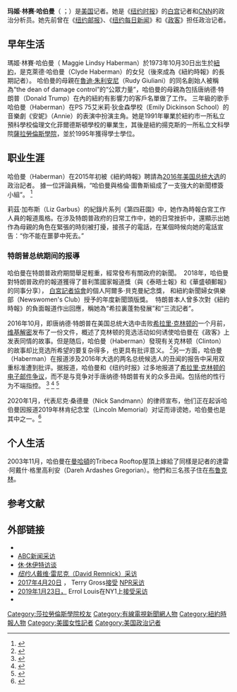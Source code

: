 {{noteTA 
| G1 = 美國政治 
}}
{{Multiple issues|
{{Notability Unreferenced|time=2020-11-12T09:21:09+00:00}}
{{Rough translation|time=2020-11-12T09:21:09+00:00}}
}}
{{Infobox person
| 姓名 = 玛姬·林赛·哈伯曼
| 圖像 = Pulitzer2018-maggie-haberman-20180530-wp.jpg
| 圖像說明 = 
| 出生名 = 
| 出生日期 = {{Birth date and age|1973|10|30|mf=yes}}
| 出生地點 = {{美國}}[[紐約市|紐約市]]
| 國籍 = {{美國}}
| 職業 = [[記者|記者]]
| 母校 = [[莎拉·劳伦斯学院|莎拉·劳伦斯学院]]
| 父母 = {{le|克萊德·哈伯曼|Clyde Haberman}}<small>（父）</small>
}}
'''玛姬·林赛·哈伯曼'''（ {{lang-en|'''Maggie Lindsy Haberman'''}}；{{bd|1973年|10月30日||}}）是[[美国|美国]]记者。她是《[[纽约时报|纽约时报]]》的[[白宮|白宫]]记者和[[有线电视新闻网|CNN]]的政治分析员。她先前曾在《[[纽约邮报|纽约邮报]]》、《[[纽约每日新闻|纽约每日新闻]]》和《[[政客_(杂志)|政客]]》担任政治记者。

== 早年生活 ==
瑪姬·林賽·哈伯曼（ Maggie Lindsy Haberman）於1973年10月30日出生於[[紐約|紐約]]，是克萊德·哈伯曼（Clyde Haberman）的女兒（後來成為《紐約時報》的長期記者）。 哈伯曼的母親在[[魯迪·朱利安尼|魯迪·朱利安尼]]（Rudy Giuliani）的同名創始人被稱為“the dean of damage control”的“公眾力量”，哈伯曼的母親為包括唐纳德·特朗普（Donald Trump）在內的紐約有影響力的客戶名單做了工作。 三年級的歌手哈伯曼（Haberman）在PS 75艾米莉·狄金森學校（Emily Dickinson School）的音樂劇《安妮》（Annie）的表演中扮演主角。她是1991年畢業於紐約市一所私立預科學校倫理文化菲爾德斯頓學校的畢業生，其後是紐約揚克斯的一所私立文科學院[[莎拉·劳伦斯学院|薩拉勞倫斯學院]]，並於1995年獲得學士學位。

== 职业生涯 ==

哈伯曼（Haberman）在2015年初被《紐約時報》聘請為[[2016年美國總統選舉|2016年美国总统大选]]的政治記者。 據一位評論員稱，“哈伯曼與格倫·圖魯斯組成了一支強大的新聞標簽小組”。 <ref name="fc">{{Cite news|url=http://forward.com/fast-forward/369775/maggie-haberman-hits-back-in-twitter-spat-with-trump-adviser-sean-hannity/|work=[[The_Forward|The Forward]]|title=Maggie Haberman Hits Back In Twitter Spat With 'Trump Adviser' Sean Hannity|first=Dave|author=Goldiner|date=April 23, 2017|accessdate=August 23, 2018|archivedate=June 20, 2018|archiveurl=https://web.archive.org/web/20180620024354/https://forward.com/fast-forward/369775/maggie-haberman-hits-back-in-twitter-spat-with-trump-adviser-sean-hannity/}}</ref>

莉茲·加布斯（Liz Garbus）的紀錄片系列《第四莊園》中，她作為時報白宮工作人員的報道風格。在涉及特朗普政府的日常工作中，她的日常挫折中，還顯示出她作為母親的角色在緊張的時刻被打擾，接孩子的電話，在某個時候向她的電話宣告：“你不能在噩夢中死去。” 

=== 特朗普总统期间的报導 ===
哈伯曼在特朗普政府期間舉足輕重，經常發布有關政府的新聞。  2018年，哈伯曼對特朗普政府的報道獲得了普利策國家報道獎（與《泰晤士報》和《華盛頓郵報》的同事分享）， [[白宮記者協會|白宮記者協會]]的個人阿爾多·貝克曼紀念獎， 和紐約新聞婦女俱樂部（Newswomen's Club）授予的年度新聞頭版獎。  特朗普本人曾多次對《紐約時報》的負面報道作出回應，稱她為“希拉裏蓬勃發展”和“三流記者”。 

2016年10月，即唐纳德·特朗普在美国总统大选中击败[[希拉里·克林顿|希拉里·克林顿的]]一个月前，[[維基解密|维基解密]]发布了一份文件，概述了克林顿的竞选活动如何诱使哈伯曼在《政客》上发表同情的故事。但是随后，哈伯曼（Haberman）發現有关克林顿（Clinton）的故事却比竞选所希望的要复杂得多，也更具有批评意义。 <ref>{{Cite web|title=EXCLUSIVE: New Email Leak Reveals Clinton Campaign's Cozy Press Relationship|url=https://theintercept.com/2016/10/09/exclusive-new-email-leak-reveals-clinton-campaigns-cozy-press-relationship/|accessdate=August 23, 2018|author=Greenwald|date=October 9, 2016|first=Glenn|authorlink=Glenn Greenwald|work=[[The_Intercept|The Intercept]]|archiveurl=https://web.archive.org/web/20180822063003/https://theintercept.com/2016/10/09/exclusive-new-email-leak-reveals-clinton-campaigns-cozy-press-relationship/|archivedate=August 22, 2018}}</ref>另一方面，哈伯曼（Haberman）在报道涉及2016年大选的两名总统候选人的丑闻的报告中采用双重标准遭到批评。据报道，哈伯曼和《纽约时报》过多地报道了[[希拉里邮件门|希拉里·克林顿的电子邮件争议]]，而不是与竞争对手唐纳德·特朗普有关的众多丑闻。包括他的性行为不端指控。 <ref>{{Cite web|title=New York Times reporter just demonstrated some astonishing false equivalency|url=https://www.salon.com/2017/10/25/new-york-times-reporter-just-demonstrated-some-astonishing-false-equivalency/|accessdate=October 15, 2020|author=Link|date=October 25, 2017|first=Taylor|work=[[salon.com|salon.com]]|archiveurl=https://web.archive.org/web/20201012033322/https://www.salon.com/2017/10/25/new-york-times-reporter-just-demonstrated-some-astonishing-false-equivalency/|archivedate=October 12, 2020}}</ref> <ref>{{Cite web|title=Nate Silver and Maggie Haberman Duke it Out on Twitter Over Clinton Email Coverage|url=https://www.yahoo.com/entertainment/nate-silver-maggie-haberman-duke-twitter-over-clinton-184648406.html|accessdate=October 15, 2020|author=Boucher|date=September 27, 2017|first=Ashley|work=[[yahoo.com|yahoo.com]]|archiveurl=https://web.archive.org/web/20201018153148/https://www.yahoo.com/entertainment/nate-silver-maggie-haberman-duke-twitter-over-clinton-184648406.html|archivedate=October 18, 2020}}</ref> <ref>{{Cite web|title=Why the medias coverage of Hillary Clinton's emails still matters|url=https://www.usnews.com/opinion/thomas-jefferson-street/articles/2017-09-11/why-the-medias-coverage-of-hillary-clintons-emails-still-matters|accessdate=October 15, 2020|author=Garofalo|date=September 11, 2017|first=Pat|work=[[usnews.com|usnews.com]]|archiveurl=https://web.archive.org/web/20201017012905/https://www.usnews.com/opinion/thomas-jefferson-street/articles/2017-09-11/why-the-medias-coverage-of-hillary-clintons-emails-still-matters|archivedate=October 17, 2020}}</ref>

2020年1月，代表尼克·桑德曼（Nick Sandmann）的律师宣布，他们正在起诉哈伯曼因报道2019年林肯纪念堂（Lincoln Memorial）对证而诽谤她，哈伯曼也是其中之一。<ref>{{Cite web|title=CovCath students file 5 lawsuits over Lincoln Memorial incident|url=https://www.cincinnati.com/story/news/crime/crime-and-courts/2020/02/19/covcath-students-sue-over-lincoln-memorial-tweets/4805603002/|accessdate=2020-03-14|author=Knight|first=Cameron|work=Cincinnati.com|language=en|archiveurl=https://web.archive.org/web/20200220232340/https://www.cincinnati.com/story/news/crime/crime-and-courts/2020/02/19/covcath-students-sue-over-lincoln-memorial-tweets/4805603002/|archivedate=February 20, 2020}}</ref>

== 个人生活 ==
2003年11月，哈伯曼在[[曼哈頓|曼哈頓]]的Tribeca Rooftop屋頂上嫁給了同樣是記者的達雷·阿戴什·格里高利安（Dareh Ardashes Gregorian）。他們和三名孩子住在[[布鲁克林|布鲁克林]]。

== 参考文献 ==
{{Reflist|2}}

== 外部链接 ==
* {{Twitter}}
* [https://abcnews.go.com/blogs/politics/2013/05/politicos-maggie-haberman-talks-2016/ ABC新闻采访] {{Wayback|url=https://abcnews.go.com/blogs/politics/2013/05/politicos-maggie-haberman-talks-2016/ |date=20201031071623 }}
* [http://www.hughhewitt.com/politicos-maggie-haberman-struggles-list-accomplishments-state-hillary-clinton/ 休·休伊特访谈] {{Wayback|url=http://www.hughhewitt.com/politicos-maggie-haberman-struggles-list-accomplishments-state-hillary-clinton/ |date=20210315154143 }}
* [https://www.newyorker.com/news/news-desk/a-conversation-with-maggie-haberman-trumps-favorite-foe/ ''纽约人''戴维·雷尼克（David Remnick）采访] {{Wayback|url=https://www.newyorker.com/news/news-desk/a-conversation-with-maggie-haberman-trumps-favorite-foe/ |date=20201109040412 }}
* [https://www.npr.org/2017/04/20/524873266/journalist-describes-the-loneliness-and-leakiness-of-trumps-white-house 2017年4月20日] {{Wayback|url=https://www.npr.org/2017/04/20/524873266/journalist-describes-the-loneliness-and-leakiness-of-trumps-white-house |date=20210212135200 }}， Terry Gross[https://www.npr.org/2017/04/20/524873266/journalist-describes-the-loneliness-and-leakiness-of-trumps-white-house 接受] {{Wayback|url=https://www.npr.org/2017/04/20/524873266/journalist-describes-the-loneliness-and-leakiness-of-trumps-white-house |date=20210212135200 }}[[全国公共广播电台|NPR]][https://www.npr.org/2017/04/20/524873266/journalist-describes-the-loneliness-and-leakiness-of-trumps-white-house 采访] {{Wayback|url=https://www.npr.org/2017/04/20/524873266/journalist-describes-the-loneliness-and-leakiness-of-trumps-white-house |date=20210212135200 }}
* [https://www.ny1.com/nyc/all-boroughs/you-decide-with-errol-louis/2019/01/23/maggie-haberman-career-from-city-hall-to-trump-white-house-you-decide-with-errol-louis 2019年1月23日，] {{Wayback|url=https://www.ny1.com/nyc/all-boroughs/you-decide-with-errol-louis/2019/01/23/maggie-haberman-career-from-city-hall-to-trump-white-house-you-decide-with-errol-louis |date=20210212102250 }} Errol Louis在NY1上[https://www.ny1.com/nyc/all-boroughs/you-decide-with-errol-louis/2019/01/23/maggie-haberman-career-from-city-hall-to-trump-white-house-you-decide-with-errol-louis 接受采访] {{Wayback|url=https://www.ny1.com/nyc/all-boroughs/you-decide-with-errol-louis/2019/01/23/maggie-haberman-career-from-city-hall-to-trump-white-house-you-decide-with-errol-louis |date=20210212102250 }}
* {{C-SPAN|Marjorie Haberman}}

{{Authority control}}
{{DEFAULTSORT:Haberman, Maggie}}
[[Category:莎拉勞倫斯學院校友|Category:莎拉勞倫斯學院校友]]
[[Category:有線電視新聞網人物|Category:有線電視新聞網人物]]
[[Category:紐約時報人物|Category:紐約時報人物]]
[[Category:美國女性記者|Category:美國女性記者]]
[[Category:美国政治记者|Category:美国政治记者]]